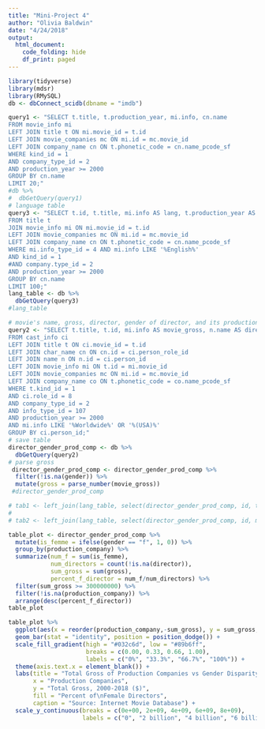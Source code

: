 ```yaml
---
title: "Mini-Project 4"
author: "Olivia Baldwin"
date: "4/24/2018"
output:
  html_document:
    code_folding: hide
    df_print: paged
---
```


```r
library(tidyverse)
library(mdsr)
library(RMySQL)
db <- dbConnect_scidb(dbname = "imdb")

```

```r
query1 <- "SELECT t.title, t.production_year, mi.info, cn.name
FROM movie_info mi
LEFT JOIN title t ON mi.movie_id = t.id
LEFT JOIN movie_companies mc ON mi.id = mc.movie_id
LEFT JOIN company_name cn ON t.phonetic_code = cn.name_pcode_sf
WHERE kind_id = 1
AND company_type_id = 2
AND production_year >= 2000
GROUP BY cn.name
LIMIT 20;"
#db %>%
#  dbGetQuery(query1)
# language table
query3 <- "SELECT t.id, t.title, mi.info AS lang, t.production_year AS production_year, cn.name AS production_company_name
FROM title t
JOIN movie_info mi ON mi.movie_id = t.id
LEFT JOIN movie_companies mc ON mi.id = mc.movie_id
LEFT JOIN company_name cn ON t.phonetic_code = cn.name_pcode_sf
WHERE mi.info_type_id = 4 AND mi.info LIKE '%English%'
AND kind_id = 1
#AND company.type_id = 2
AND production_year >= 2000
GROUP BY cn.name
LIMIT 100;"
lang_table <- db %>%
  dbGetQuery(query3)
#lang_table

# movie's name, gross, director, gender of director, and its production company but limited by the year
query2 <- "SELECT t.title, t.id, mi.info AS movie_gross, n.name AS director, n.gender, co.name AS production_company
FROM cast_info ci
LEFT JOIN title t ON ci.movie_id = t.id
LEFT JOIN char_name cn ON cn.id = ci.person_role_id
LEFT JOIN name n ON n.id = ci.person_id
LEFT JOIN movie_info mi ON t.id = mi.movie_id
LEFT JOIN movie_companies mc ON mi.id = mc.movie_id
LEFT JOIN company_name co ON t.phonetic_code = co.name_pcode_sf
WHERE t.kind_id = 1
AND ci.role_id = 8
AND company_type_id = 2
AND info_type_id = 107
AND production_year >= 2000
AND mi.info LIKE '%Worldwide%' OR '%(USA)%'
GROUP BY ci.person_id;"
# save table
director_gender_prod_comp <- db %>%
  dbGetQuery(query2)
# parse gross
 director_gender_prod_comp <- director_gender_prod_comp %>%
  filter(!is.na(gender)) %>%
  mutate(gross = parse_number(movie_gross))
 #director_gender_prod_comp

# tab1 <- left_join(lang_table, select(director_gender_prod_comp, id, title, movie_gross, director, gender), by = 'id')
# 
# tab2 <- left_join(lang_table, select(director_gender_prod_comp, id, movie_gross, director, gender), by = 'id')

table_plot <- director_gender_prod_comp %>%
  mutate(is_femme = ifelse(gender == "f", 1, 0)) %>%
  group_by(production_company) %>%
  summarize(num_f = sum(is_femme),
            num_directors = count(!is.na(director)),
            sum_gross = sum(gross),
            percent_f_director = num_f/num_directors) %>%
  filter(sum_gross >= 300000000) %>%
  filter(!is.na(production_company)) %>%
  arrange(desc(percent_f_director))
table_plot

table_plot %>%
  ggplot(aes(x = reorder(production_company,-sum_gross), y = sum_gross, fill = percent_f_director)) +
  geom_bar(stat = "identity", position = position_dodge()) +
  scale_fill_gradient(high = "#032c6d", low = "#89b6ff",
                      breaks = c(0.00, 0.33, 0.66, 1.00),
                      labels = c("0%", "33.3%", "66.7%", "100%")) +
  theme(axis.text.x = element_blank()) +
  labs(title = "Total Gross of Production Companies vs Gender Disparity of Directors",
       x = "Production Companies",
       y = "Total Gross, 2000-2018 ($)",
       fill = "Percent of\nFemale Directors",
       caption = "Source: Internet Movie Database") +
  scale_y_continuous(breaks = c(0e+00, 2e+09, 4e+09, 6e+09, 8e+09),
                     labels = c("0", "2 billion", "4 billion", "6 billion", "8 billion"))
```

